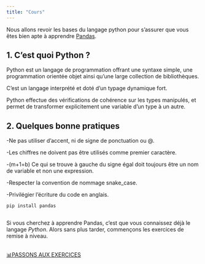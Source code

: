 ```yaml
---
title: "Cours"
---
```


Nous allons revoir les bases du langage python pour s'assurer que vous êtes bien apte à apprendre [Pandas](pandas.qmd).

## 1. C’est quoi Python ?
Python est un langage de programmation offrant une syntaxe simple, une  programmation orientée objet ainsi qu’une large collection de bibliothèques. 

C'est un langage interprété et doté d’un typage dynamique fort.

Python  effectue  des  vérifications  de  cohérence  sur  les  types  manipulés,  et 
permet de transformer explicitement une variable d’un type à un autre.

## 2. Quelques bonne pratiques

-Ne pas utiliser d'accent, ni de signe de ponctuation ou @.

-Les chiffres ne doivent pas être utilisés comme premier caractère.

-(m+1=b) Ce qui se trouve à gauche du signe égal doit toujours être un nom de variable et non une expression.

-Respecter la convention de nommage snake_case.

-Privilégier l'écriture du code en anglais.


```python
pip install pandas



```


Si vous cherchez à apprendre Pandas, c'est que vous connaissez déjà le langage *Python*. Alors sans plus tarder, commençons les exercices de remise à niveau. 

<br>
<a href=py-syntaxe.qmd class="bouton">📊PASSONS AUX EXERCICES</a>
